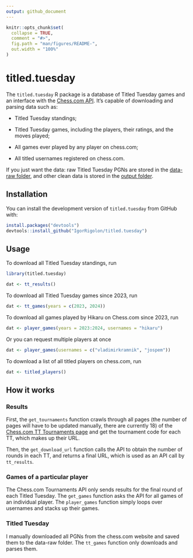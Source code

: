 ```yaml
---
output: github_document
---
```


<!-- README.md is generated from README.Rmd. Please edit that file -->

```r
knitr::opts_chunk$set(
  collapse = TRUE,
  comment = "#>",
  fig.path = "man/figures/README-",
  out.width = "100%"
)
```

# titled.tuesday

<!-- badges: start -->
<!-- badges: end -->

The `titled.tuesday` R package is a database of Titled Tuesday games and an interface with the [Chess.com API](https://www.chess.com/news/view/published-data-api). It's capable of downloading and parsing data such as:

* Titled Tuesday standings;

* Titled Tuesday games, including the players, their ratings, and the moves played;

* All games ever played by any player on chess.com;

* All titled usernames registered on chess.com.

If you just want the data: raw Titled Tuesday PGNs are stored in the [data-raw folder](https://github.com/IgorRigolon/titled.tuesday/tree/main/data-raw), and other clean data is stored in the [output folder](https://github.com/IgorRigolon/titled.tuesday/tree/main/output).

## Installation

You can install the development version of `titled.tuesday` from GitHub with:

``` r
install.packages("devtools")
devtools::install_github("IgorRigolon/titled.tuesday")
```

## Usage

To download all Titled Tuesday standings, run

```r
library(titled.tuesday)

dat <- tt_results()
```

To download all Titled Tuesday games since 2023, run

```r
dat <- tt_games(years = c(2023, 2024))
```

To download all games played by Hikaru on Chess.com since 2023, run

```r
dat <- player_games(years = 2023:2024, usernames = "hikaru")
```

Or you can request multiple players at once

```r
dat <- player_games(usernames = c("vladimirkramnik", "jospem"))
```

To download a list of all titled players on chess.com, run

```r
dat <- titled_players()
```

## How it works

### Results

First, the `get_tournaments` function crawls through all pages (the number of pages will have to be updated manually, there are currently 18) of the [Chess.com TT Tournaments page](https://www.chess.com/tournament/live/titled-tuesdays) and get the tournament code for each TT, which makes up their URL.

Then, the `get_download_url` function calls the API to obtain the number of rounds in each TT, and returns a final URL, which is used as an API call by `tt_results`.

### Games of a particular player

The Chess.com Tournaments API only sends results for the final round of each Titled Tuesday. The `get_games` function asks the API for all games of an individual player. The `player_games` function simply loops over usernames and stacks up their games.

### Titled Tuesday

I manually downloaded all PGNs from the chess.com website and saved them to the data-raw folder. The `tt_games` function only downloads and parses them.
